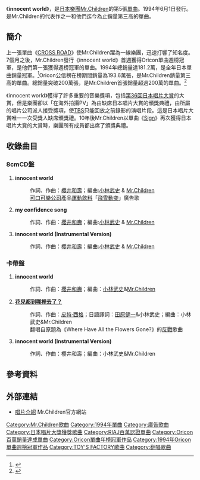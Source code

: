 {{lowercase|innocent world}}
{{Infobox Single 
| Name           = innocent world
| Cover =Innocent_world.jpg
| Artist         = [[Mr.Children|Mr.Children]]
| Album          = [[Atomic_Heart|Atomic Heart]]
| Released       = 1994年6月1日
| Format         = [[單曲|單曲CD]]
| Recorded       = 
| Genre          = [[J-POP|J-POP]]
| Length         = 13分29秒
| Label          = [[TOY'S_FACTORY|TOY'S FACTORY]]
| Writer         = [[櫻井和壽|櫻井和壽]]
| Producer       = [[小林武史|小林武史]]
| Certification  = * 2 Million（[[日本唱片業協會|日本唱片業協會]]）
| Chart position = * 週間最高排行第1位（[[Oricon|Oricon]]）
* 1994年度年間排行第1位（[[Oricon|Oricon]]）
| Last single    = [[CROSS_ROAD_(Mr.Children單曲)|CROSS ROAD]]<br />（1993年）
| This single    = '''innocent world'''<br />（1994年）
| Next single    = [[Tomorrow_never_knows_(Mr.Children單曲)|Tomorrow never knows]]<br />（1994年）
| Misc           = 
}}
《'''innocent world'''》，是[[日本|日本]][[樂團|樂團]][[Mr.Children|Mr.Children]]的第5張[[單曲|單曲]]。1994年6月1日發行。是Mr.Children的代表作之一和他們迄今為止銷量第三高的單曲。

== 簡介 ==
上一張單曲《[[CROSS_ROAD_(Mr.Children單曲)|CROSS ROAD]]》使Mr.Children躍為一線樂團，迅速打響了知名度。7個月之後，Mr.Children發行《innocent world》首週獲得Oricon單曲週榜冠軍，是他們第一張獲得週榜冠軍的單曲。1994年總銷量達181.2萬，是全年日本單曲銷量冠軍。<ref>{{Cite web |url=http://www.musictvprogram.com/corner-ranking-1994.html |script-title=ja:1994年間シングルランキング TOP100 |access-date=2010-05-21 |archive-url=https://web.archive.org/web/20110520131117/http://musictvprogram.com/corner-ranking-1994.html |archive-date=2011-05-20 |dead-url=yes }}</ref>Oricon公信榜在榜期間銷量為193.6萬張，是Mr.Children銷量第三高的單曲。總銷量突破200萬張，是Mr.Children首張銷量超過200萬的單曲。<ref>{{Cite web |url=http://www.oricon.co.jp/news/music/21151/ |script-title=ja:Mr.Children、待望のニューシングル「箒星」リリース決定！ |accessdate=2010-05-21 |archive-date=2009-10-11 |archive-url=https://web.archive.org/web/20091011064955/http://www.oricon.co.jp/news/music/21151/ |dead-url=no }}</ref>

《innocent world》獲得了許多重要的音樂獎項，包括[[第36回日本唱片大賞|第36回]][[日本唱片大賞|日本唱片大賞]]的大賞，但是樂團卻以「在海外拍攝PV」為由缺席日本唱片大賞的頒獎典禮，由所屬的唱片公司派人接受獎項，使[[TBS電視|TBS]]只能回放之前錄影的演唱片段。這是日本唱片大賞唯一一次受獎人缺席頒獎禮。10年後Mr.Children以單曲《[[Sign_(Mr.Children單曲)|Sign]]》再次獲得日本唱片大賞的大賞時，樂團所有成員都出席了頒獎典禮。

== 收錄曲目 ==
=== 8cmCD盤 ===
# '''innocent world'''
#:作詞、作曲：[[櫻井和壽|櫻井和壽]]；編曲:[[小林武史|小林武史]] & [[Mr.Children|Mr.Children]]
#:[[可口可樂公司|可口可樂公司]]產品[[運動飲料|運動飲料]]「[[飛雪動奕|飛雪動奕]]」廣告歌
# '''my confidence song'''
#:作詞、作曲：[[櫻井和壽|櫻井和壽]]；編曲:[[小林武史|小林武史]] & [[Mr.Children|Mr.Children]]
# '''innocent world (Instrumental Version)'''
#:作詞、作曲：[[櫻井和壽|櫻井和壽]]；編曲:[[小林武史|小林武史]] & [[Mr.Children|Mr.Children]]

=== 卡帶盤 ===
# '''innocent world'''
#:作詞、作曲：[[櫻井和壽|櫻井和壽]]；編曲：[[小林武史|小林武史]]&[[Mr.Children|Mr.Children]]
# '''[[花兒都到哪裡去了|花兒都到哪裡去了？]]'''
#:作詞、作曲：[[皮特·西格|皮特·西格]]；日語譯詞：[[田原健一|田原健一]]&小林武史；編曲：小林武史&Mr.Children
#:翻唱自原題為《Where Have All the Flowers Gone?》的[[反戰|反戰]]歌曲
# '''innocent world (Instrumental Version)'''
#:作詞、作曲：櫻井和壽；編曲：小林武史&Mr.Children

== 參考資料 ==
{{reflist}}

==外部連結==
*[http://www.mrchildren.jp/disco/single/single05.html 唱片介紹] {{Wayback|url=http://www.mrchildren.jp/disco/single/single05.html |date=20190610121625 }} Mr.Children官方網站

{{Mr.Children}}
{{日本唱片大獎受獎}}
{{Oricon單曲年榜冠軍|1994年}}

[[Category:Mr.Children歌曲|Category:Mr.Children歌曲]]
[[Category:1994年單曲|Category:1994年單曲]]
[[Category:廣告歌曲|Category:廣告歌曲]]
[[Category:日本唱片大獎獲獎歌曲|Category:日本唱片大獎獲獎歌曲]]
[[Category:RIAJ百萬認證單曲|Category:RIAJ百萬認證單曲]]
[[Category:Oricon百萬銷量達成單曲|Category:Oricon百萬銷量達成單曲]]
[[Category:Oricon單曲年榜冠軍作品|Category:Oricon單曲年榜冠軍作品]]
[[Category:1994年Oricon單曲週榜冠軍作品|Category:1994年Oricon單曲週榜冠軍作品]]
[[Category:TOY'S_FACTORY歌曲|Category:TOY'S FACTORY歌曲]]
[[Category:翻唱歌曲|Category:翻唱歌曲]]